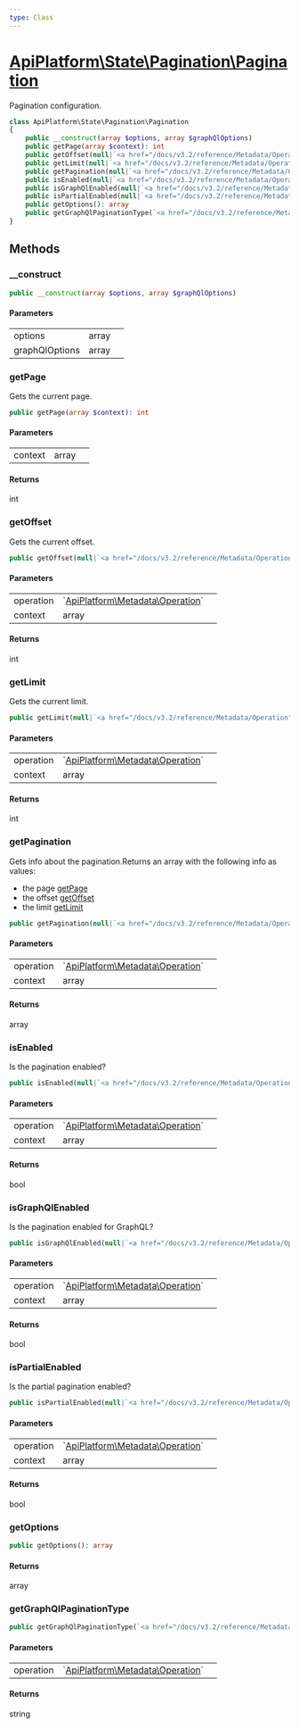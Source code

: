 ```yaml
---
type: Class
---
```


# [ApiPlatform\State\Pagination\Pagination](/docs/v3.2/reference/State/Pagination/Pagination)

Pagination configuration.


```php
class ApiPlatform\State\Pagination\Pagination
{
    public __construct(array $options, array $graphQlOptions)
    public getPage(array $context): int
    public getOffset(null|`<a href="/docs/v3.2/reference/Metadata/Operation">ApiPlatform\Metadata\Operation</a>` $operation, array $context): int
    public getLimit(null|`<a href="/docs/v3.2/reference/Metadata/Operation">ApiPlatform\Metadata\Operation</a>` $operation, array $context): int
    public getPagination(null|`<a href="/docs/v3.2/reference/Metadata/Operation">ApiPlatform\Metadata\Operation</a>` $operation, array $context): array
    public isEnabled(null|`<a href="/docs/v3.2/reference/Metadata/Operation">ApiPlatform\Metadata\Operation</a>` $operation, array $context): bool
    public isGraphQlEnabled(null|`<a href="/docs/v3.2/reference/Metadata/Operation">ApiPlatform\Metadata\Operation</a>` $operation, array $context): bool
    public isPartialEnabled(null|`<a href="/docs/v3.2/reference/Metadata/Operation">ApiPlatform\Metadata\Operation</a>` $operation, array $context): bool
    public getOptions(): array
    public getGraphQlPaginationType(`<a href="/docs/v3.2/reference/Metadata/Operation">ApiPlatform\Metadata\Operation</a>` $operation): string
}
```
## Methods

### __construct



```php
public __construct(array $options, array $graphQlOptions)
```

#### Parameters

<table><tbody>
<tr><td>options</td><td>array</td><td></td></tr><tr><td>graphQlOptions</td><td>array</td><td></td></tr>
</tbody>
</table>

### getPage

Gets the current page.

```php
public getPage(array $context): int
```

#### Parameters

<table><tbody>
<tr><td>context</td><td>array</td><td></td></tr>
</tbody>
</table>

#### Returns

int

### getOffset

Gets the current offset.

```php
public getOffset(null|`<a href="/docs/v3.2/reference/Metadata/Operation">ApiPlatform\Metadata\Operation</a>` $operation, array $context): int
```

#### Parameters

<table><tbody>
<tr><td>operation</td><td>`<a href="/docs/v3.2/reference/Metadata/Operation">ApiPlatform\Metadata\Operation</a>`</td><td></td></tr><tr><td>context</td><td>array</td><td></td></tr>
</tbody>
</table>

#### Returns

int

### getLimit

Gets the current limit.

```php
public getLimit(null|`<a href="/docs/v3.2/reference/Metadata/Operation">ApiPlatform\Metadata\Operation</a>` $operation, array $context): int
```

#### Parameters

<table><tbody>
<tr><td>operation</td><td>`<a href="/docs/v3.2/reference/Metadata/Operation">ApiPlatform\Metadata\Operation</a>`</td><td></td></tr><tr><td>context</td><td>array</td><td></td></tr>
</tbody>
</table>

#### Returns

int

### getPagination

Gets info about the pagination.Returns an array with the following info as values:
  - the page <a href="/docs/v3.2/reference/State/Pagination/Pagination#getPage">getPage</a>
  - the offset <a href="/docs/v3.2/reference/State/Pagination/Pagination#getOffset">getOffset</a>
  - the limit <a href="/docs/v3.2/reference/State/Pagination/Pagination#getLimit">getLimit</a>

```php
public getPagination(null|`<a href="/docs/v3.2/reference/Metadata/Operation">ApiPlatform\Metadata\Operation</a>` $operation, array $context): array
```

#### Parameters

<table><tbody>
<tr><td>operation</td><td>`<a href="/docs/v3.2/reference/Metadata/Operation">ApiPlatform\Metadata\Operation</a>`</td><td></td></tr><tr><td>context</td><td>array</td><td></td></tr>
</tbody>
</table>

#### Returns

array

### isEnabled

Is the pagination enabled?

```php
public isEnabled(null|`<a href="/docs/v3.2/reference/Metadata/Operation">ApiPlatform\Metadata\Operation</a>` $operation, array $context): bool
```

#### Parameters

<table><tbody>
<tr><td>operation</td><td>`<a href="/docs/v3.2/reference/Metadata/Operation">ApiPlatform\Metadata\Operation</a>`</td><td></td></tr><tr><td>context</td><td>array</td><td></td></tr>
</tbody>
</table>

#### Returns

bool

### isGraphQlEnabled

Is the pagination enabled for GraphQL?

```php
public isGraphQlEnabled(null|`<a href="/docs/v3.2/reference/Metadata/Operation">ApiPlatform\Metadata\Operation</a>` $operation, array $context): bool
```

#### Parameters

<table><tbody>
<tr><td>operation</td><td>`<a href="/docs/v3.2/reference/Metadata/Operation">ApiPlatform\Metadata\Operation</a>`</td><td></td></tr><tr><td>context</td><td>array</td><td></td></tr>
</tbody>
</table>

#### Returns

bool

### isPartialEnabled

Is the partial pagination enabled?

```php
public isPartialEnabled(null|`<a href="/docs/v3.2/reference/Metadata/Operation">ApiPlatform\Metadata\Operation</a>` $operation, array $context): bool
```

#### Parameters

<table><tbody>
<tr><td>operation</td><td>`<a href="/docs/v3.2/reference/Metadata/Operation">ApiPlatform\Metadata\Operation</a>`</td><td></td></tr><tr><td>context</td><td>array</td><td></td></tr>
</tbody>
</table>

#### Returns

bool

### getOptions



```php
public getOptions(): array
```

#### Returns

array

### getGraphQlPaginationType



```php
public getGraphQlPaginationType(`<a href="/docs/v3.2/reference/Metadata/Operation">ApiPlatform\Metadata\Operation</a>` $operation): string
```

#### Parameters

<table><tbody>
<tr><td>operation</td><td>`<a href="/docs/v3.2/reference/Metadata/Operation">ApiPlatform\Metadata\Operation</a>`</td><td></td></tr>
</tbody>
</table>

#### Returns

string

